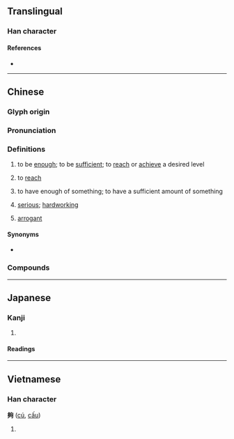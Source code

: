 {{also|够}}
{{character info/new}}
==Translingual==

===Han character===
{{Han char|rn=36|rad=夕|as=08|sn=11|four=27220|canj=NNPR|ids=⿰多句}}

====References====
* {{Han ref|kx=0247.100|dkj=05777|dj=0491.120|hdz=20864.050|uh=5920|ud=22816|bh=B0F7|bd=45303}}

----

==Chinese==
{{zh-forms|s=够|t2=够|alt=彀}}

===Glyph origin===
{{Han etym}}

===Pronunciation===
{{zh-pron
|m=gòu
|c=gau3
|h=pfs=kieu
|md=
|mn=kàu/qz:kiò/xm,zz:kò͘
|mn_note=kàu - vernacular; kiò/kò͘ - literary
|mn-t=gou3/gao3
|mn-t_note=gou3 - literary; gao3 - vernacular
|w=
|mc=y
|oc=y
|cat=a
}}

===Definitions===
{{zh-hanzi}}

# to be [[enough]]; to be [[sufficient]]; to [[reach]] or [[achieve]] a desired level
#: {{zh-x|我 的 錢 不夠。|I don't have enough money.}}
#: {{zh-x|一個 就 夠 了。|One is enough.}}
#: {{zh-x|他們 說 沒 吃 夠。|They say that they're still hungry. (''lit.'' They say that they didn't eat '''enough'''.)}}
# to [[reach]]
#: {{zh-x|夠 不 著|can't reach}}
# to have enough of something; to have a sufficient amount of something
#: {{zh-x|佢 唔 夠膽 食 鳳爪。|He doesn't have enough guts to try chicken feet.|C}}
#: {{zh-x|我 夠 了。|I'm fine./I don't need more.}}
# {{lb|zh|Hakka}} [[serious]]; [[hardworking]]
# {{lb|zh|Hakka}} [[arrogant]]

====Synonyms====
* {{qualifier|Hakka}} {{zh-l|罅|tr=la}}

===Compounds===
{{zh-der|夠味|夠分量|不夠格|儘夠|夠嗆|夥夠|夠面子|夠瞧的|夠情調|不夠味|不夠料|僅夠|夠本|夠不上|不夠|夠義氣|夠朋友|夠數|夠勁|夠交情|夠過兒|夠格|不夠眼光|夠受|不夠瞧|不夠數兒|足夠|能夠}}

{{zh-cat|Beginning}}

----

==Japanese==

===Kanji===
{{ja-kanji|grade=|rs=夕08}}

# {{defn|lang=ja|sort=夕08}}

====Readings====
{{ja-readings
|goon=く
|kanon=こう
|kun=あつ-まる, おお-い<おほ-い
}}

----

==Vietnamese==

===Han character===
'''夠''' ([[cú]], [[cấu]])

# {{defn|lang=vi}}

{{cln|vi|Han tu}}